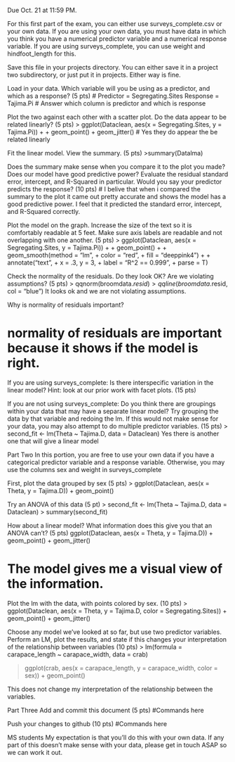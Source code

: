 Due Oct. 21 at 11:59 PM.

For this first part of the exam, you can either use surveys_complete.csv or your own data. If you are using your own data, you must have data in which you think you have a numerical predictor variable and a numerical response variable. If you are using surveys_complete, you can use weight and hindfoot_length for this.

Save this file in your projects directory. You can either save it in a project two subdirectory, or just put it in projects. Either way is fine.

Load in your data. Which variable will you be using as a predictor, and which as a response? (5 pts)
# Predictor =  Segregating.Sites  Response = Tajima.Pi
# Answer which column is predictor and which is response

Plot the two against each other with a scatter plot. Do the data appear to be related linearly? (5 pts)
> ggplot(Dataclean, aes(x = Segregating.Sites, y = Tajima.Pi)) + 
+     geom_point() + geom_jitter()
# Yes they do appear the be related linearly

Fit the linear model. View the summary. (5 pts)
>summary(Datalma)

Does the summary make sense when you compare it to the plot you made? Does our model have good predictive power? Evaluate the residual standard error, intercept, and R-Squared in particular. Would you say your predictor predicts the response? (10 pts)
# I belive that when i compared the summary to the plot it came out pretty accurate and shows the model has a good predictive power. I feel that it predicted the standard error, intercept, and R-Squared correctly.

Plot the model on the graph. Increase the size of the text so it is comfortably readable at 5 feet. Make sure axis labels are readable and not overlapping with one another. (5 pts)
> ggplot(Dataclean, aes(x = Segregating.Sites, y = Tajima.Pi)) +
+      geom_point() +
+      geom_smooth(method = "lm",
+                               color = "red",
+                               fill = "deeppink4") +
+      annotate("text",
+               x = .3, y = 3,
+                         label = "R^2 == 0.999",
+                         parse = T)

Check the normality of the residuals. Do they look OK? Are we violating assumptions? (5 pts)
> qqnorm(broomdata$.resid)
> qqline(broomdata$.resid, col = "blue")
It looks ok and we are not violating assumptions.

Why is normality of residuals important?

# normality of residuals are important because it shows if the model is right.

If you are using surveys_complete: Is there interspecific variation in the linear model? Hint: look at our prior work with facet plots. (15 pts)

If you are not using surveys_complete: Do you think there are groupings within your data that may have a separate linear model? Try grouping the data by that variable and redoing the lm. If this would not make sense for your data, you may also attempt to do multiple predictor variables. (15 pts)
> second_fit <- lm(Theta ~ Tajima.D, data = Dataclean)
Yes there is another one that will give a linear model

Part Two
In this portion, you are free to use your own data if you have a categorical predictor variable and a response variable. Otherwise, you may use the columns sex and weight in surveys_complete

First, plot the data grouped by sex (5 pts)
> ggplot(Dataclean, aes(x = Theta, y = Tajima.D)) + geom_point()

Try an ANOVA of this data (5 pt)
> second_fit <- lm(Theta ~ Tajima.D, data = Dataclean)
> summary(second_fit)

How about a linear model? What information does this give you that an ANOVA can’t? (5 pts)
ggplot(Dataclean, aes(x = Theta, y = Tajima.D)) + geom_point() + geom_jitter()

# The model gives me a visual view of the information.

Plot the lm with the data, with points colored by sex. (10 pts)
> ggplot(Dataclean, aes(x = Theta, y = Tajima.D, color = Segregating.Sites)) + geom_point() + geom_jitter()

Choose any model we’ve looked at so far, but use two predictor variables. Perform an LM, plot the results, and state if this changes your interpretation of the relationship between variables (10 pts)
 > lm(formula = carapace_length ~ carapace_width, data = crab)

 > ggplot(crab, aes(x = carapace_length, y = carapace_width, color = sex)) + geom_point()

 This does not change my interpretation of the relationship between the variables.

Part Three
Add and commit this document (5 pts)
#Commands here

Push your changes to github (10 pts)
#Commands here

MS students
My expectation is that you’ll do this with your own data. If any part of this doesn’t make sense with your data, please get in touch ASAP so we can work it out.